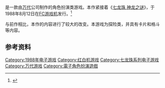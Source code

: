 {{NoteTA
| G1=Games
}}

{{vgname|七龙珠 大魔王复活|ja=ドラゴンボール 大魔王復活}}是一款由[[万代|万代]]公司制作的角色扮演类游戏。本作紧接着《[[七龙珠_神龙之谜|七龙珠 神龙之谜]]》，于1988年8月12日在[[FC游戏机|FC游戏机]]发行。<ref name="gamefaqs">{{cite web| url = http://www.gamefaqs.com/nes/577358-dragon-ball-daimaou-fukkatsu/data| title = Release information| publisher = [[GameFAQs|GameFAQs]]| date = | accessdate = 2015-08-20| language = en| archive-date = 2015-09-24| archive-url = https://web.archive.org/web/20150924132419/http://www.gamefaqs.com/nes/577358-dragon-ball-daimaou-fukkatsu/data| dead-url = no}}</ref>

与前作相比，本作的内容进行了较大的改变。本游戏为探险类，并具有卡片和格斗等内容。

== 参考资料 ==
{{Reflist}}

{{七龍珠遊戲系列}}
{{DEFAULTSORT:Dragon Ball Shenron no Nazo}}
[[Category:1988年电子游戏|Category:1988年电子游戏]]
[[Category:红白机游戏|Category:红白机游戏]]
[[Category:七龙珠系列电子游戏|Category:七龙珠系列电子游戏]]
[[Category:万代游戏|Category:万代游戏]]
[[Category:電子角色扮演遊戲|Category:電子角色扮演遊戲]]

{{BandaiNamco-stub}}
{{rpg-videogame-stub}}